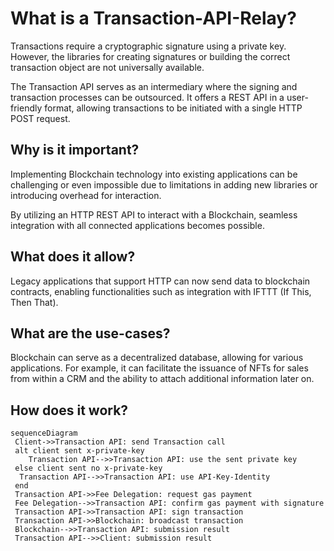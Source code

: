 # What is a Transaction-API-Relay?

Transactions require a cryptographic signature using a private key. However, the libraries for creating signatures or building the correct transaction object are not universally available.

The Transaction API serves as an intermediary where the signing and transaction processes can be outsourced. It offers a REST API in a user-friendly format, allowing transactions to be initiated with a single HTTP POST request.

## Why is it important?

Implementing Blockchain technology into existing applications can be challenging or even impossible due to limitations in adding new libraries or introducing overhead for interaction.

By utilizing an HTTP REST API to interact with a Blockchain, seamless integration with all connected applications becomes possible.


## What does it allow?

Legacy applications that support HTTP can now send data to blockchain contracts, enabling functionalities such as integration with IFTTT (If This, Then That).


## What are the use-cases?

Blockchain can serve as a decentralized database, allowing for various applications. For example, it can facilitate the issuance of NFTs for sales from within a CRM and the ability to attach additional information later on.


## How does it work?

```mermaid
sequenceDiagram
 Client->>Transaction API: send Transaction call
 alt client sent x-private-key
    Transaction API-->>Transaction API: use the sent private key
 else client sent no x-private-key
  Transaction API-->>Transaction API: use API-Key-Identity
 end
 Transaction API->>Fee Delegation: request gas payment
 Fee Delegation-->>Transaction API: confirm gas payment with signature
 Transaction API->>Transaction API: sign transaction
 Transaction API->>Blockchain: broadcast transaction
 Blockchain-->>Transaction API: submission result
 Transaction API-->>Client: submission result
```
